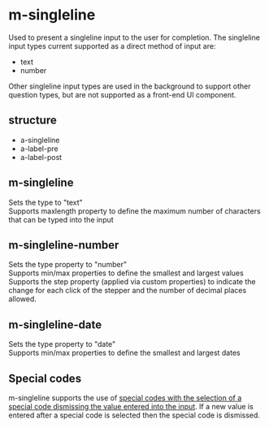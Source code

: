 
<Meta of={SinglelineStories} title="Molecules/Singleline" />

# m-singleline
Used to present a singleline input to the user for completion.  The singleline input types current supported as a direct method of input are:
- text
- number

Other singleline input types are used in the background to support other question types, but are not supported as a front-end UI component.

## structure
- a-singleline
- a-label-pre
- a-label-post

## m-singleline
Sets the type to "text" \
Supports maxlength property to define the maximum number of characters that can be typed into the input
<Canvas of={SinglelineStories.Singleline} />
<Controls of={SinglelineStories.Singleline} />

## m-singleline-number
Sets the type property to "number" \
Supports min/max properties to define the smallest and largest values \
Supports the step property (applied via custom properties) to indicate the change for each click of the stepper and the number of decimal places allowed.
<Canvas of={SinglelineStories.SinglelineNumber} />
<Controls of={SinglelineStories.SinglelineNumber} />

## m-singleline-date
Sets the type property to "date" \
Supports min/max properties to define the smallest and largest dates \
<Canvas of={SinglelineStories.SinglelineDate} />
<Controls of={SinglelineStories.SinglelineDate} />

## Special codes
m-singleline supports the use of [special codes with the selection of a special code dismissing the value entered into the input](?path=/docs/templates-open-ends-t-singleline-special-codes--docs).  If a new value is entered after a special code is selected then the special code is dismissed.
